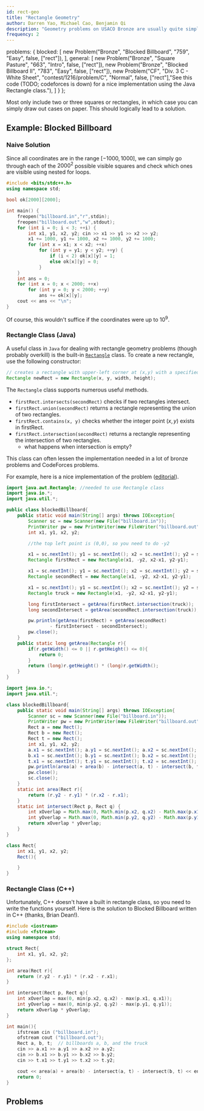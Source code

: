 ```yaml
---
id: rect-geo
title: "Rectangle Geometry"
author: Darren Yao, Michael Cao, Benjamin Qi
description: "Geometry problems on USACO Bronze are usually quite simple and limited to intersections and unions of squares or rectangles."
frequency: 2
---
```


  problems: {
    blocked: [
        new Problem("Bronze", "Blocked Billboard", "759", "Easy", false, ["rect"]),
    ],
    general: [
		new Problem("Bronze", "Square Pasture", "663", "Intro", false, ["rect"]),
		new Problem("Bronze", "Blocked Billboard II", "783", "Easy", false, ["rect"]),
		new Problem("CF", "Div. 3 C - White Sheet", "contest/1216/problem/C", "Normal", false, ["rect"],"See this code (TODO; codeforces is down) for a nice implementation using the Java Rectangle class."),
    ]
  }
};

Most only include two or three squares or rectangles, in which case you can simply draw out cases on paper. This should logically lead to a solution. 

## Example: Blocked Billboard

<problems-list problems={metadata.problems.blocked} />

### Naive Solution

Since all coordinates are in the range $[-1000,1000]$, we can simply go through each of the $2000^2$ possible visible squares and check which ones are visible using nested for loops.

<spoiler title="Nested Loops">

```cpp
#include <bits/stdc++.h>
using namespace std;

bool ok[2000][2000];

int main() {
	freopen("billboard.in","r",stdin);
	freopen("billboard.out","w",stdout);
	for (int i = 0; i < 3; ++i) {
		int x1, y1, x2, y2; cin >> x1 >> y1 >> x2 >> y2;
		x1 += 1000, y1 += 1000, x2 += 1000, y2 += 1000;
		for (int x = x1; x < x2; ++x) 
			for (int y = y1; y < y2; ++y) {
				if (i < 2) ok[x][y] = 1;
				else ok[x][y] = 0;
			}
	}
	int ans = 0;
	for (int x = 0; x < 2000; ++x) 
		for (int y = 0; y < 2000; ++y) 
			ans += ok[x][y];
	cout << ans << "\n";
}
```
</spoiler>

Of course, this wouldn't suffice if the coordinates were up to $10^9$.

### Rectangle Class (Java)

A useful class in `Java` for dealing with rectangle geometry problems (though probably overkill) is the built-in [`Rectangle`](https://docs.oracle.com/javase/8/docs/api/java/awt/Rectangle.html) class. To create a new rectangle, use the following constructor:

```java
// creates a rectangle with upper-left corner at (x,y) with a specified width and height
Rectangle newRect = new Rectangle(x, y, width, height); 
```

The `Rectangle` class supports numerous useful methods. 

  - `firstRect.intersects(secondRect)` checks if two rectangles intersect.
  - `firstRect.union(secondRect)` returns a rectangle representing the union of two rectangles.
  - `firstRect.contains(x, y)` checks whether the integer point $(x,y)$ exists in firstRect.
  - `firstRect.intersection(secondRect)` returns a rectangle representing the intersection of two rectangles.
    - what happens when intersection is empty?

This class can often lessen the implementation needed in a lot of bronze problems and CodeForces problems.

For example, here is a nice implementation of the problem ([editorial](http://www.usaco.org/current/data/sol_billboard_bronze_dec17.html)).

<spoiler title="Java Solution With Built-in Rectangle Class">

```java
import java.awt.Rectangle; //needed to use Rectangle class
import java.io.*;
import java.util.*;

public class blockedBillboard{
	public static void main(String[] args) throws IOException{
		Scanner sc = new Scanner(new File("billboard.in"));
		PrintWriter pw = new PrintWriter(new FileWriter("billboard.out"));
		int x1, y1, x2, y2;

		//the top left point is (0,0), so you need to do -y2

		x1 = sc.nextInt(); y1 = sc.nextInt(); x2 = sc.nextInt(); y2 = sc.nextInt();
		Rectangle firstRect = new Rectangle(x1, -y2, x2-x1, y2-y1);

		x1 = sc.nextInt(); y1 = sc.nextInt(); x2 = sc.nextInt(); y2 = sc.nextInt();
		Rectangle secondRect = new Rectangle(x1, -y2, x2-x1, y2-y1);

		x1 = sc.nextInt(); y1 = sc.nextInt(); x2 = sc.nextInt(); y2 = sc.nextInt();
		Rectangle truck = new Rectangle(x1, -y2, x2-x1, y2-y1);

		long firstIntersect = getArea(firstRect.intersection(truck));
		long secondIntersect = getArea(secondRect.intersection(truck));

		pw.println(getArea(firstRect) + getArea(secondRect) 
				- firstIntersect - secondIntersect);
		pw.close();
	}
	public static long getArea(Rectangle r){
		if(r.getWidth() <= 0 || r.getHeight() <= 0){
			return 0;
		}
		return (long)r.getHeight() * (long)r.getWidth();
	}
}
```
</spoiler>

<spoiler title="Java Solution Without Built-in Rectangle Class">

```java
import java.io.*;
import java.util.*;

class blockedBillboard{
    public static void main(String[] args) throws IOException{
    	Scanner sc = new Scanner(new File("billboard.in"));
        PrintWriter pw = new PrintWriter(new FileWriter("billboard.out"));
        Rect a = new Rect();
        Rect b = new Rect();
        Rect t = new Rect();
        int x1, y1, x2, y2;
        a.x1 = sc.nextInt(); a.y1 = sc.nextInt(); a.x2 = sc.nextInt(); a.y2 = sc.nextInt();
        b.x1 = sc.nextInt(); b.y1 = sc.nextInt(); b.x2 = sc.nextInt(); b.y2 = sc.nextInt();
        t.x1 = sc.nextInt(); t.y1 = sc.nextInt(); t.x2 = sc.nextInt(); t.y2 = sc.nextInt();
        pw.println(area(a) + area(b) - intersect(a, t) - intersect(b, t));
        pw.close();
        sc.close();
    }
    static int area(Rect r){
        return (r.y2 - r.y1) * (r.x2 - r.x1);
    }
    static int intersect(Rect p, Rect q) {
        int xOverlap = Math.max(0, Math.min(p.x2, q.x2) - Math.max(p.x1, q.x1));
        int yOverlap = Math.max(0, Math.min(p.y2, q.y2) - Math.max(p.y1, q.y1));
        return xOverlap * yOverlap;
    }
}

class Rect{
    int x1, y1, x2, y2;
    Rect(){

    }
}
```
</spoiler>

### Rectangle Class (C++)

Unfortunately, C++ doesn't have a built in rectangle class, so you need to write the functions yourself. Here is the solution to Blocked Billboard written in C++ (thanks, Brian Dean!).

<spoiler title="C++ Solution">

```cpp
#include <iostream>
#include <fstream>
using namespace std;

struct Rect{
	int x1, y1, x2, y2;
};

int area(Rect r){
  	return (r.y2 - r.y1) * (r.x2 - r.x1);
}

int intersect(Rect p, Rect q){
  	int xOverlap = max(0, min(p.x2, q.x2) - max(p.x1, q.x1));
  	int yOverlap = max(0, min(p.y2, q.y2) - max(p.y1, q.y1));
  	return xOverlap * yOverlap;
}

int main(){
	ifstream cin ("billboard.in");
	ofstream cout ("billboard.out");
 	Rect a, b, t;  // billboards a, b, and the truck
  	cin >> a.x1 >> a.y1 >> a.x2 >> a.y2;
 	cin >> b.x1 >> b.y1 >> b.x2 >> b.y2;
  	cin >> t.x1 >> t.y1 >> t.x2 >> t.y2;

	cout << area(a) + area(b) - intersect(a, t) - intersect(b, t) << endl;
	return 0;
}

```
</spoiler>

## Problems

<problems-list problems={metadata.problems.general} />
